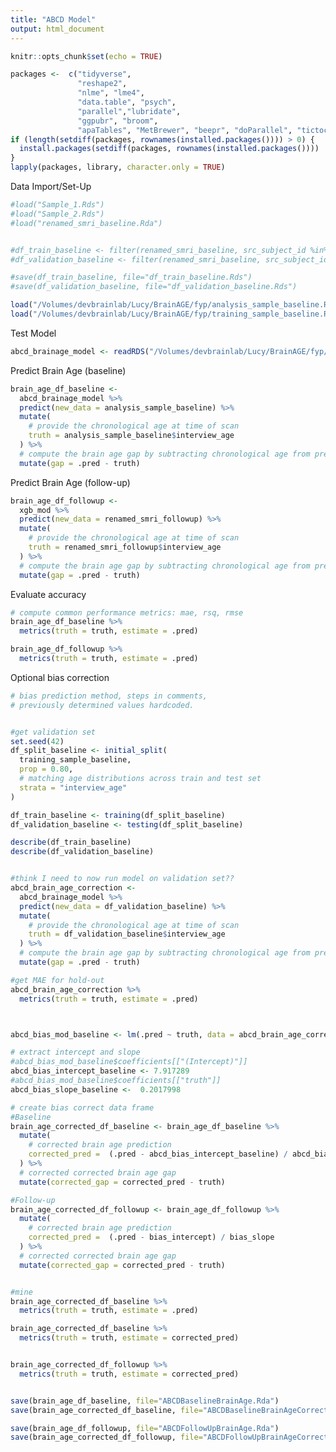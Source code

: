 ```yaml
---
title: "ABCD Model"
output: html_document
---
```


```r
knitr::opts_chunk$set(echo = TRUE)

packages <-  c("tidyverse",
               "reshape2",
               "nlme", "lme4",
               "data.table", "psych",
               "parallel","lubridate",
               "ggpubr", "broom", 
               "apaTables", "MetBrewer", "beepr", "doParallel", "tictoc", "rsample", "tidymodels")
if (length(setdiff(packages, rownames(installed.packages()))) > 0) {
  install.packages(setdiff(packages, rownames(installed.packages())))  
}
lapply(packages, library, character.only = TRUE)
```




Data Import/Set-Up
```r
#load("Sample_1.Rds")
#load("Sample_2.Rds")
#load("renamed_smri_baseline.Rda")


#df_train_baseline <- filter(renamed_smri_baseline, src_subject_id %in% sample_1$src_subject_id)
#df_validation_baseline <- filter(renamed_smri_baseline, src_subject_id %in% sample_2$src_subject_id)

#save(df_train_baseline, file="df_train_baseline.Rds")
#save(df_validation_baseline, file="df_validation_baseline.Rds")

load("/Volumes/devbrainlab/Lucy/BrainAGE/fyp/analysis_sample_baseline.Rds")
load("/Volumes/devbrainlab/Lucy/BrainAGE/fyp/training_sample_baseline.Rds")
```

Test Model
```r
abcd_brainage_model <- readRDS("/Volumes/devbrainlab/Lucy/BrainAGE/fyp/xgboost_abcd_brain_age_mod_5_9.rds")
```

Predict Brain Age (baseline)
```r
brain_age_df_baseline <-
  abcd_brainage_model %>%
  predict(new_data = analysis_sample_baseline) %>%
  mutate(
    # provide the chronological age at time of scan
    truth = analysis_sample_baseline$interview_age
  ) %>%
  # compute the brain age gap by subtracting chronological age from prediction
  mutate(gap = .pred - truth)

```

Predict Brain Age (follow-up)
```r
brain_age_df_followup <-
  xgb_mod %>%
  predict(new_data = renamed_smri_followup) %>%
  mutate(
    # provide the chronological age at time of scan
    truth = renamed_smri_followup$interview_age
  ) %>%
  # compute the brain age gap by subtracting chronological age from prediction
  mutate(gap = .pred - truth)
```

Evaluate accuracy
```r
# compute common performance metrics: mae, rsq, rmse
brain_age_df_baseline %>%
  metrics(truth = truth, estimate = .pred)

brain_age_df_followup %>%
  metrics(truth = truth, estimate = .pred)
```

Optional bias correction
```r
# bias prediction method, steps in comments,
# previously determined values hardcoded.


#get validation set
set.seed(42)
df_split_baseline <- initial_split(
  training_sample_baseline, 
  prop = 0.80,
  # matching age distributions across train and test set
  strata = "interview_age"
)

df_train_baseline <- training(df_split_baseline)
df_validation_baseline <- testing(df_split_baseline)

describe(df_train_baseline)
describe(df_validation_baseline)


#think I need to now run model on validation set??
abcd_brain_age_correction <-
  abcd_brainage_model %>%
  predict(new_data = df_validation_baseline) %>%
  mutate(
    # provide the chronological age at time of scan
    truth = df_validation_baseline$interview_age
  ) %>%
  # compute the brain age gap by subtracting chronological age from prediction
  mutate(gap = .pred - truth)

#get MAE for hold-out 
abcd_brain_age_correction %>%
  metrics(truth = truth, estimate = .pred)



abcd_bias_mod_baseline <- lm(.pred ~ truth, data = abcd_brain_age_correction)

# extract intercept and slope
#abcd_bias_mod_baseline$coefficients[["(Intercept)"]]
abcd_bias_intercept_baseline <- 7.917289
#abcd_bias_mod_baseline$coefficients[["truth"]]
abcd_bias_slope_baseline <-  0.2017998

# create bias correct data frame
#Baseline
brain_age_corrected_df_baseline <- brain_age_df_baseline %>%
  mutate(
    # corrected brain age prediction
    corrected_pred =  (.pred - abcd_bias_intercept_baseline) / abcd_bias_slope_baseline
  ) %>%
  # corrected corrected brain age gap
  mutate(corrected_gap = corrected_pred - truth)

#Follow-up
brain_age_corrected_df_followup <- brain_age_df_followup %>%
  mutate(
    # corrected brain age prediction
    corrected_pred =  (.pred - bias_intercept) / bias_slope
  ) %>%
  # corrected corrected brain age gap
  mutate(corrected_gap = corrected_pred - truth)


#mine
brain_age_corrected_df_baseline %>%
  metrics(truth = truth, estimate = .pred)

brain_age_corrected_df_baseline %>%
  metrics(truth = truth, estimate = corrected_pred)


brain_age_corrected_df_followup %>%
  metrics(truth = truth, estimate = corrected_pred)


save(brain_age_df_baseline, file="ABCDBaselineBrainAge.Rda")
save(brain_age_corrected_df_baseline, file="ABCDBaselineBrainAgeCorrected.Rda")

save(brain_age_df_followup, file="ABCDFollowUpBrainAge.Rda")
save(brain_age_corrected_df_followup, file="ABCDFollowUpBrainAgeCorrected.Rda")

```

